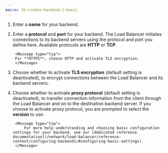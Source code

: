 ```yaml
---
macro: lb-create-backend-1-basic
---
```


<Lightbox src="scaleway-configure-backend.webp" alt="" />

1. Enter a **name** for your backend.

2. Enter a **protocol** and **port** for your backend. The Load Balancer initiates connections to its backend servers using the protocol and port you define here. Available protocols are **HTTP** or **TCP**. 

        <Message type="tip">
        For **HTTPS**, choose HTTP and activate TLS encryption.
        </Message>

3. Choose whether to activate **TLS encryption** (default setting is deactivated), to encrypt connections between the Load Balancer and its backend servers.

4. Choose whether to activate **proxy protocol** (default setting is deactivated), to transfer connection information from the client through the Load Balancer and on to the destination backend server. If you choose to activate proxy protocol, you are prompted to select the **version** to use.

        <Message type="tip">
            For more help understanding and choosing basic configuration settings for your backend, see our [dedicated reference documentation](/network/load-balancer/reference-content/configuring-backends/#configuring-basic-settings).
        </Message>